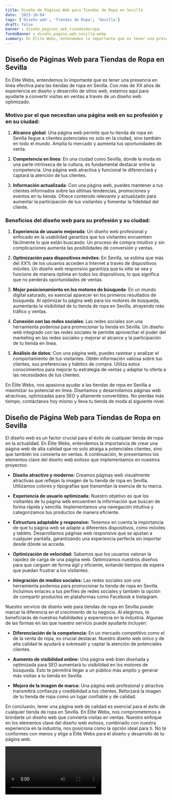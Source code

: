 ```yaml
---
title: Diseño de Páginas Web para Tiendas de Ropa en Sevilla
date: '2023-10-04'
tags: ['Diseño web', 'Tiendas de Ropa', 'Sevilla']
draft: false
banner : diseño_paginas_web_tiendasderopa
fondoBanner : diseño_pagina_web_sevilla.webp
summary: En Élite Webs, entendemos lo importante que es tener una presencia en línea efectiva para las tiendas de ropa en Sevilla. Con más de XX años de experiencia en diseño y desarrollo de sitios web, estamos aquí para ayudarte a convertir visitas en ventas a través de un diseño web optimizado.
---
```


## Diseño de Páginas Web para Tiendas de Ropa en Sevilla

En Élite Webs, entendemos lo importante que es tener una presencia en línea efectiva para las tiendas de ropa en Sevilla. Con más de XX años de experiencia en diseño y desarrollo de sitios web, estamos aquí para ayudarte a convertir visitas en ventas a través de un diseño web optimizado.

### Motivo por el que necesitan una página web en su profesión y en su ciudad:

1. **Alcance global**: Una página web permite que tu tienda de ropa en Sevilla llegue a clientes potenciales no solo en la ciudad, sino también en todo el mundo. Amplía tu mercado y aumenta tus oportunidades de venta.

2. **Competencia en línea**: En una ciudad como Sevilla, donde la moda es una parte intrínseca de la cultura, es fundamental destacar entre la competencia. Una página web atractiva y funcional te diferenciará y captará la atención de tus clientes.

3. **Información actualizada**: Con una página web, puedes mantener a tus clientes informados sobre las últimas tendencias, promociones y eventos en tu tienda. Ofrece contenido relevante y actualizado para aumentar la participación de tus visitantes y fomentar la fidelidad del cliente.

### Beneficios del diseño web para su profesión y su ciudad:

1. **Experiencia de usuario mejorada**: Un diseño web profesional y enfocado en la usabilidad garantiza que tus visitantes encuentren fácilmente lo que están buscando. Un proceso de compra intuitivo y sin complicaciones aumenta las posibilidades de conversión y ventas.

2. **Optimización para dispositivos móviles**: En Sevilla, se estima que más del XX% de los usuarios acceden a Internet a través de dispositivos móviles. Un diseño web responsivo garantiza que tu sitio se vea y funcione de manera óptima en todos los dispositivos, lo que significa que no perderás oportunidades de ventas.

3. **Mejor posicionamiento en los motores de búsqueda**: En un mundo digital saturado, es esencial aparecer en los primeros resultados de búsqueda. Al optimizar tu página web para los motores de búsqueda, aumentarás la visibilidad de tu tienda de ropa en Sevilla, atrayendo más tráfico y ventas.

4. **Conexión con las redes sociales**: Las redes sociales son una herramienta poderosa para promocionar tu tienda en Sevilla. Un diseño web integrado con las redes sociales te permite aprovechar el poder del marketing en las redes sociales y mejorar el alcance y la participación de tu tienda en línea.

5. **Análisis de datos**: Con una página web, puedes rastrear y analizar el comportamiento de tus visitantes. Obtén información valiosa sobre tus clientes, sus preferencias y hábitos de compra. Utiliza estos conocimientos para mejorar tu estrategia de ventas y adaptar tu oferta a las necesidades de tus clientes.

En Élite Webs, nos apasiona ayudar a las tiendas de ropa en Sevilla a maximizar su potencial en línea. Diseñamos y desarrollamos páginas web atractivas, optimizadas para SEO y altamente convertibles. No pierdas más tiempo, contáctanos hoy mismo y lleva tu tienda de moda al siguiente nivel.

<GifSeo />

<Cta />

## Diseño de Página Web para Tiendas de Ropa en Sevilla

El diseño web es un factor crucial para el éxito de cualquier tienda de ropa en la actualidad. En Élite Webs, entendemos la importancia de crear una página web de alta calidad que no solo atraiga a potenciales clientes, sino que también los convierta en ventas. A continuación, te presentamos los elementos clave del diseño web exitoso que implementamos en nuestros proyectos:

- **Diseño atractivo y moderno:** Creamos páginas web visualmente atractivas que reflejan la imagen de tu tienda de ropa en Sevilla. Utilizamos colores y tipografías que transmitan la esencia de tu marca.

- **Experiencia de usuario optimizada:** Nuestro objetivo es que los visitantes de tu página web encuentren la información que buscan de forma rápida y sencilla. Implementamos una navegación intuitiva y categorizamos tus productos de manera eficiente.

- **Estructura adaptable y responsive:** Tenemos en cuenta la importancia de que tu página web se adapte a diferentes dispositivos, como móviles y tablets. Desarrollamos páginas web responsive que se ajustan a cualquier pantalla, garantizando una experiencia perfecta sin importar desde dónde se acceda.

- **Optimización de velocidad:** Sabemos que los usuarios valoran la rapidez de carga de una página web. Optimizamos nuestros diseños para que carguen de forma ágil y eficiente, evitando tiempos de espera que puedan frustrar a los visitantes.

- **Integración de medios sociales:** Las redes sociales son una herramienta poderosa para promocionar tu tienda de ropa en Sevilla. Incluimos enlaces a tus perfiles de redes sociales y también la opción de compartir productos en plataformas como Facebook e Instagram.

Nuestro servicio de diseño web para tiendas de ropa en Sevilla puede marcar la diferencia en el crecimiento de tu negocio. Al elegirnos, te beneficiarás de nuestras habilidades y experiencia en la industria. Algunas de las formas en las que nuestro servicio puede ayudarte incluyen:

- **Diferenciación de la competencia:** En un mercado competitivo como el de la venta de ropa, es crucial destacar. Nuestro diseño web único y de alta calidad te ayudará a sobresalir y captar la atención de potenciales clientes.

- **Aumento de visibilidad online:** Una página web bien diseñada y optimizada para SEO aumentará tu visibilidad en los motores de búsqueda. Esto te permitirá llegar a un público más amplio y generar más visitas a tu tienda en Sevilla.

- **Mejora de la imagen de marca:** Una página web profesional y atractiva transmitirá confianza y credibilidad a tus clientes. Reforzará la imagen de tu tienda de ropa como un lugar confiable y de calidad.

En conclusión, tener una página web de calidad es esencial para el éxito de cualquier tienda de ropa en Sevilla. En Élite Webs, nos comprometemos a brindarte un diseño web que convierta visitas en ventas. Nuestro enfoque en los elementos clave del diseño web exitoso, combinado con nuestra experiencia en la industria, nos posiciona como la opción ideal para ti. No te conformes con menos y elige a Élite Webs para el diseño y desarrollo de tu página web.

<Video />

<CtaBot job='Tiendas de Ropa' city='Sevilla'/>

<Gmaps query='Sevilla+españa+maps' />